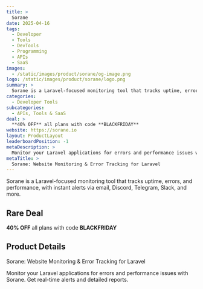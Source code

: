 ```yaml
---
title: >
  Sorane
date: 2025-04-16
tags:
  - Developer
  - Tools
  - DevTools
  - Programming
  - APIs
  - SaaS
images:
  - /static/images/product/sorane/og-image.png
logo: /static/images/product/sorane/logo.png
summary: >
  Sorane is a Laravel-focused monitoring tool that tracks uptime, errors, and performance, with instant alerts via email, Discord, Telegram, Slack, and more.
categories:
  - Developer Tools
subcategories:
  - APIs, Tools & SaaS
deal: >
  **40% OFF** all plans with code **BLACKFRIDAY**
website: https://sorane.io
layout: ProductLayout
leaderboardPosition: -1
metaDescription: >
  Monitor your Laravel applications for errors and performance issues with Sorane. Get real-time alerts and detailed reports.
metaTitle: >
  Sorane: Website Monitoring & Error Tracking for Laravel
---
```

Sorane is a Laravel-focused monitoring tool that tracks uptime, errors, and performance, with instant alerts via email, Discord, Telegram, Slack, and more.

## Rare Deal

**40% OFF** all plans with code **BLACKFRIDAY**

## Product Details

Sorane: Website Monitoring & Error Tracking for Laravel

Monitor your Laravel applications for errors and performance issues with Sorane. Get real-time alerts and detailed reports.

